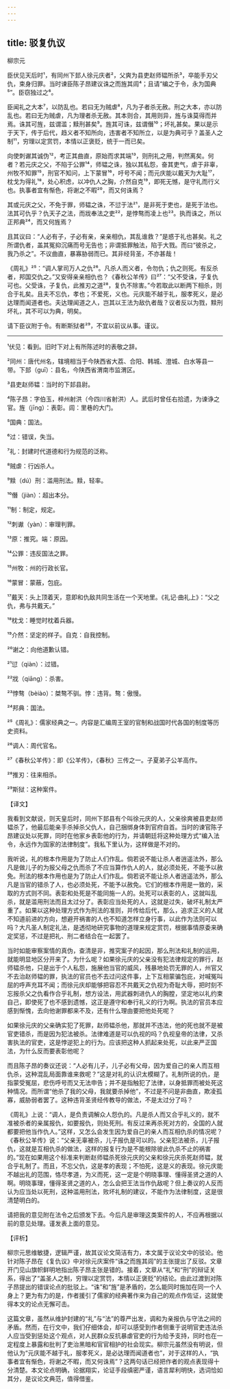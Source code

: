 ```yaml
---
---
---
```

title: 驳复仇议
---




柳宗元

臣伏见天后时¹，有同州下邽人徐元庆者²，父爽为县吏赵师韫所杀³，卒能手刃父仇，束身归罪。当时谏臣陈子昂建议诛之而旌其闾⁴；且请“编之于令，永为国典⁵”。臣窃独过之⁶。

臣闻礼之大本⁷，以防乱也。若曰无为贼虐⁸，凡为子者杀无赦。刑之大本，亦以防乱也。若曰无为贼虐，凡为理者杀无赦。其本则合，其用则异，旌与诛莫得而并焉。诛其可旌，兹谓滥；黩刑甚矣⁹。旌其可诛，兹谓僭¹⁰；坏礼甚矣。果以是示于天下，传于后代，趋义者不知所向，违害者不知所立，以是为典可乎？盖圣人之制¹¹，穷理以定赏罚，本情以正褒贬，统于一而已矣。

向使刺谳其诚伪¹²，考正其曲直，原始而求其端¹³，则刑礼之用，判然离矣。何者？若元庆之父，不陷于公罪¹⁴，师韫之诛，独以其私怨，奋其吏气，虐于非辜，州牧不知罪¹⁵，刑官不知问，上下蒙冒¹⁶，吁号不闻；而元庆能以戴天为大耻¹⁷，枕戈为得礼¹⁸，处心积虑，以冲仇人之胸，介然自克¹⁹，即死无憾，是守礼而行义也。执事者宜有惭色，将谢之不暇²⁰，而又何诛焉？

其或元庆之父，不免于罪，师韫之诛，不愆于法²¹，是非死于吏也，是死于法也。法其可仇乎？仇天子之法，而戕奉法之吏²²，是悖骜而凌上也²³。执而诛之，所以正邦典²⁴，而又何旌焉？

且其议曰：“人必有子，子必有亲，亲亲相仇，其乱谁救？”是惑于礼也甚矣。礼之所谓仇者，盖其冤抑沉痛而号无告也；非谓抵罪触法，陷于大戮。而曰“彼杀之，我乃杀之”。不议曲直，暴寡胁弱而已。其非经背圣，不亦甚哉！

《周礼》²⁵：“调人掌司万人之仇²⁶。凡杀人而义者，令勿仇；仇之则死。有反杀者，邦国交仇之。”又安得亲亲相仇也？《春秋公羊传》曰²⁷：“父不受诛，子复仇可也。父受诛，子复仇，此推刃之道²⁸，复仇不除害。”今若取此以断两下相杀，则合于礼矣。且夫不忘仇，孝也；不爱死，义也。元庆能不越于礼，服孝死义，是必达理而闻道者也。夫达理闻道之人，岂其以王法为敌仇者哉？议者反以为戮，黩刑坏礼，其不可以为典，明矣。

请下臣议附于令。有断斯狱者²⁹，不宜以前议从事。谨议。



***



¹伏见：看到。旧时下对上有所陈述时的表敬之辞。

²同州：唐代州名，辖境相当于今陕西省大荔、合阳、韩城、澄城、白水等县一带。下邽（guī）：县名，今陕西省渭南市监渭区。

³县吏赵师韫：当时的下邽县尉。

⁴陈子昂：字伯玉，梓州射洪（今四川省射洪）人。武后时曾任右拾遗，为谏诤之官。旌（jīng）：表彰。闾：里巷的大门。

⁵国典：国法。

⁶过：错误，失当。

⁷礼：封建时代道德和行为规范的泛称。

⁸贼虐：行凶杀人。

⁹黩（dú）刑：滥用刑法。黩，轻率。

¹⁰僭（jiàn）：超出本分。

¹¹制：制定，规定。

¹²刺谳（yàn）：审理判罪。

¹³原：推究。端：原因。

¹⁴公罪：违反国法之罪。

¹⁵州牧：州的行政长官。

¹⁶蒙冒：蒙蔽，包庇。

¹⁷戴天：头上顶着天，意即和仇敌共同生活在一个天地里。《礼记·曲礼上》：“父之仇，弗与共戴天。”

¹⁸枕戈：睡觉时枕着兵器。

¹⁹介然：坚定的样子。自克：自我控制。

²⁰谢之：向他道歉认错。

²¹愆（qiàn）：过错。

²²戕（qiāng）：杀害。

²³悖骜（bèiào）：桀骜不驯。悖：违背。骜：傲慢。

²⁴邦典：国法。

²⁵《周礼》：儒家经典之一。内容是汇编周王室的官制和战国时代各国的制度等历史资料。

²⁶调人：周代官名。

²⁷《春秋公羊传》：即《公羊传》，《春秋》三传之一。子夏弟子公羊高作。

²⁸推刃：往来相杀。

²⁹斯狱：这种案件。

【译文】

我看到文献说，则天皇后时，同州下邽县有个叫徐元庆的人，父亲徐爽被县吏赵师韫杀了，他最后能亲手杀掉杀父仇人，自己捆绑身体到官府自首。当时的谏官陈子昂建议处以死罪，同时在他家乡表彰他的行为，并请朝廷将这种处理方式“编入法令，永远作为国家的法律制度”。我私下里认为，这样做是不对的。

我听说，礼的根本作用是为了防止人们作乱。倘若说不能让杀人者逍遥法外，那么凡是做儿子的为报父母之仇而杀了不应当算作仇人的人，就必须处死，不能予以赦免。刑法的根本作用也是为了防止人们作乱。倘若说不能让杀人者逍遥法外，那么凡是当官的错杀了人，也必须处死，不能予以赦免。它们的根本作用是一致的，采取的方式则不同。表彰和处死是不能同施一人的。处死可以表彰的人，这就叫乱杀，就是滥用刑法而且太过分了。表彰应当处死的人，这就是过失，破坏礼制太严重了。如果以这种处理方式作为刑法的准则，并传给后代，那么，追求正义的人就不知道前进的方向，想避开祸害的人也不知道怎样立身行事，以此作为法则可以吗？大凡圣人制定礼法，是透彻地研究事物的道理来规定赏罚，根据事情原委来确定奖惩，不过是把礼、刑二者结合在一起罢了。

当时如能审察案情的真伪，查清是非，推究案子的起因，那么刑法和礼制的运用，就能明显地区分开来了。为什么呢？如果徐元庆的父亲没有犯法律规定的罪行，赵师韫杀他，只是出于个人私怨，施展他当官的威风，残暴地处罚无罪的人，州官又不去治赵师韫的罪，执法的官员也不去过问这件事，上下互相蒙骗包庇，对喊冤叫屈的呼声充耳不闻；而徐元庆却能够把容忍不共戴天之仇视为奇耻大辱，把时刻不忘报杀父之仇看作合乎礼制，想方设法，用武器刺进仇人的胸膛，坚定地以礼约束自己，即使死了也不感到遗憾，这正是遵守和奉行礼义的行为啊。执法的官员本应感到惭愧，去向他谢罪都来不及，还有什么理由要把他处死呢？

如果徐元庆的父亲确实犯了死罪，赵师韫杀他，那就并不违法，他的死也就不是被官吏错杀，而是因为犯法被杀。法律难道是可以仇视的吗？仇视皇帝的法律，又杀害执法的官吏，这是悖逆犯上的行为。应该把这种人抓起来处死，以此来严正国法，为什么反而要表彰他呢？

而且陈子昂的奏议还说：“人必有儿子，儿子必有父母，因为爱自己的亲人而互相仇杀，这种混乱局面靠谁来救呢？”这是对礼的认识太模糊了。礼制所说的仇，是指蒙受冤屈，悲伤呼号而又无法申告；并不是指触犯了法律，以身抵罪而被处死这种情况。而所谓“他杀了我的父母，我就要杀掉他”，不过是不问是非曲直，欺凌孤寡，威胁弱者罢了。这种违背圣贤经传教导的做法，不是太过分了吗？

《周礼》上说：“调人，是负责调解众人怨仇的。凡是杀人而又合乎礼义的，就不准被杀者的亲属报仇，如要报仇，则处死刑。有反过来再杀死对方的，全国的人就都要把他当作仇人。”这样，又怎么会发生因为爱自己的亲人而互相仇杀的情况呢？《春秋公羊传》说：“父亲无辜被杀，儿子报仇是可以的。父亲犯法被杀，儿子报仇，这就是互相仇杀的做法，这样的报复行为是不能根除彼此仇杀不止的祸害的。”现在如果用这个标准来判断赵师韫杀死徐元庆的父亲和徐元庆杀死赵师韫，就合乎礼制了。而且，不忘父仇，这是孝的表现；不怕死，这是义的表现。徐元庆能不越出礼的范围，恪尽孝道，为义而死，这一定是个明晓事理、懂得圣贤之道的人啊。明晓事理，懂得圣贤之道的人，怎么会把王法当作仇敌呢？但上奏议的人反而认为应当处以死刑，这种滥用刑法，败坏礼制的建议，不能作为法律制度，这是很清楚明白的。

请把我的意见附在法令之后颁发下去。今后凡是审理这类案件的人，不应再根据以前的意见处理。谨发表上面的意见。

【评析】

柳宗元思维敏捷，逻辑严谨，故其议论文简洁有力，本文属于议论文中的驳论。他针对陈子昂在《复仇议》中对徐元庆案件“诛之而旌其闾”的主张提出了反驳。文章开门见山旗帜鲜明地指出陈子昂主张是错的。接着，文章从“礼”和“刑”的辩证关系，得出了“盖圣人之制，穷理以定赏罚，本情以正褒贬”的结论。由此过渡到对陈子昂提出的错误论点的批驳上。“诛”和“旌”是矛盾的，怎么能同时施加在同一个人身上？更为有力的是，作者援引了儒家的经典著作来为自己的观点作佐证，这就使得本文的论点无懈可击。

这篇文章，虽然从维护封建的“礼”与“法”的尊严出发，调和为亲报仇与守法之间的矛盾。然而，在行文中，我们仔细体会，却可以感受到作者侧重于说明官吏违法杀人应当受到惩处这个观点，对人民群众反抗暴虐官吏的行为给予支持，同时也在一定程度上暴露和批判了吏治黑暗和官官相护的社会现实。柳宗元虽然没有明说，但他认为“元庆能不越于礼，服孝死义，是必达理而闻道者也”，对于这样的人，“执事者宜有惭色，将谢之不暇，而又何诛焉”？这两句话已经把作者的观点表现得十分清楚。本文论点明确，论据翔实，论证手段缜密严谨，语言犀利明快，选词恰如其分，是议论文典范，值得借鉴。